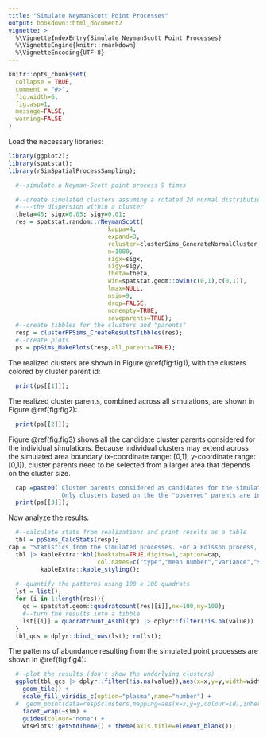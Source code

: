 ```yaml
---
title: "Simulate NeymanScott Point Processes"
output: bookdown::html_document2
vignette: >
  %\VignetteIndexEntry{Simulate NeymanScott Point Processes}
  %\VignetteEngine{knitr::rmarkdown}
  %\VignetteEncoding{UTF-8}
---
```


```r
knitr::opts_chunk$set(
  collapse = TRUE,
  comment = "#>",
  fig.width=6,
  fig.asp=1,
  message=FALSE,
  warning=FALSE
)
```

Load the necessary libraries: 

```r
library(ggplot2);
library(spatstat);
library(rSimSpatialProcessSampling);
```

```r
  #--simulate a Neyman-Scott point process 9 times

  #--create simulated clusters assuming a rotated 2d normal distribution for
  #----the dispersion within a cluster
  theta=45; sigx=0.05; sigy=0.01;
  res = spatstat.random::rNeymanScott(
                            kappa=4,
                            expand=3,
                            rcluster=clusterSims_GenerateNormalCluster,
                            n=1000,
                            sigx=sigx,
                            sigy=sigy,
                            theta=theta,
                            win=spatstat.geom::owin(c(0,1),c(0,1)),
                            lmax=NULL,
                            nsim=9,
                            drop=FALSE,
                            nonempty=TRUE,
                            saveparents=TRUE);
  #--create tibbles for the clusters and "parents"
  resp = clusterPPSims_CreateResultsTibbles(res);
  #--create plots
  ps = ppSims_MakePlots(resp,all_parents=TRUE);
```

The realized clusters are shown in Figure \@ref(fig:fig1), with the clusters colored by cluster parent id:

```r
  print(ps[[1]]);
```
  
The realized cluster parents, combined across all simulations, are shown in Figure \@ref(fig:fig2):

```r
  print(ps[[2]]);
```
  
Figure \@ref(fig:fig3) shows all the candidate cluster parents considered for the individual simulations. 
Because individual clusters may extend across the simulated area boundary (x-coordinate range: [0,1],
y-coordinate range: [0,1]), cluster parents need to be selected from a larger area that depends on 
the cluster size.
```r
  cap =paste0('Cluster parents considered as candidates for the simulations. ',
              'Only clusters based on the the "observed" parents are incuded in the simulations.');
  print(ps[[3]]);
```

Now analyze the results: 

```r
  #--calculate stats from realizations and print results as a table
  tbl = ppSims_CalcStats(resp);
cap = "Statistics from the simulated processes. For a Poisson process, the mean ~ the variance."
  tbl |> kableExtra::kbl(booktabs=TRUE,digits=1,caption=cap,
                         col.names=c("type","mean number","variance","std. dev.")) |>
         kableExtra::kable_styling();
  
  #--quantify the patterns using 100 x 100 quadrats
  lst = list();
  for (i in 1:length(res)){
    qc = spatstat.geom::quadratcount(res[[i]],nx=100,ny=100);
    #--turn the results into a tibble
    lst[[i]] = quadratcount_AsTbl(qc) |> dplyr::filter(!is.na(value)) |> dplyr::mutate(sim=i);
  }
  tbl_qcs = dplyr::bind_rows(lst); rm(lst);
```

The patterns of abundance resulting from the simulated point processes are shown in \@ref(fig:fig4): 

```r
  #--plot the results (don't show the underlying clusters)
  ggplot(tbl_qcs |> dplyr::filter(!is.na(value)),aes(x=x,y=y,width=width,height=height,fill=value)) +
    geom_tile() +
    scale_fill_viridis_c(option="plasma",name="number") +
  #  geom_point(data=resp$clusters,mapping=aes(x=x,y=y,colour=id),inherit.aes=FALSE,shape=".") +
    facet_wrap(~sim) + 
    guides(colour="none") +
    wtsPlots::getStdTheme() + theme(axis.title=element_blank());
```
